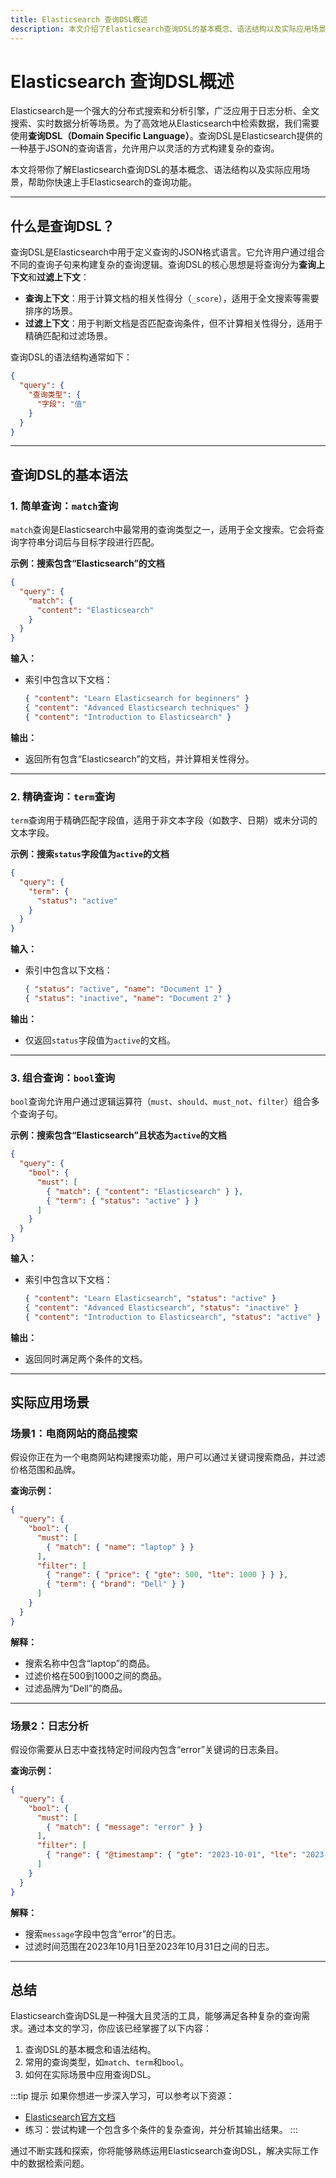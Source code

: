 ```yaml
---
title: Elasticsearch 查询DSL概述
description: 本文介绍了Elasticsearch查询DSL的基本概念、语法结构以及实际应用场景，帮助初学者快速上手Elasticsearch的查询功能。
---
```


# Elasticsearch 查询DSL概述

Elasticsearch是一个强大的分布式搜索和分析引擎，广泛应用于日志分析、全文搜索、实时数据分析等场景。为了高效地从Elasticsearch中检索数据，我们需要使用**查询DSL（Domain Specific Language）**。查询DSL是Elasticsearch提供的一种基于JSON的查询语言，允许用户以灵活的方式构建复杂的查询。

本文将带你了解Elasticsearch查询DSL的基本概念、语法结构以及实际应用场景，帮助你快速上手Elasticsearch的查询功能。

---

## 什么是查询DSL？

查询DSL是Elasticsearch中用于定义查询的JSON格式语言。它允许用户通过组合不同的查询子句来构建复杂的查询逻辑。查询DSL的核心思想是将查询分为**查询上下文**和**过滤上下文**：

- **查询上下文**：用于计算文档的相关性得分（`_score`），适用于全文搜索等需要排序的场景。
- **过滤上下文**：用于判断文档是否匹配查询条件，但不计算相关性得分，适用于精确匹配和过滤场景。

查询DSL的语法结构通常如下：

```json
{
  "query": {
    "查询类型": {
      "字段": "值"
    }
  }
}
```

---

## 查询DSL的基本语法

### 1. 简单查询：`match`查询

`match`查询是Elasticsearch中最常用的查询类型之一，适用于全文搜索。它会将查询字符串分词后与目标字段进行匹配。

**示例：搜索包含“Elasticsearch”的文档**

```json
{
  "query": {
    "match": {
      "content": "Elasticsearch"
    }
  }
}
```

**输入：**
- 索引中包含以下文档：
  ```json
  { "content": "Learn Elasticsearch for beginners" }
  { "content": "Advanced Elasticsearch techniques" }
  { "content": "Introduction to Elasticsearch" }
  ```

**输出：**
- 返回所有包含“Elasticsearch”的文档，并计算相关性得分。

---

### 2. 精确查询：`term`查询

`term`查询用于精确匹配字段值，适用于非文本字段（如数字、日期）或未分词的文本字段。

**示例：搜索`status`字段值为`active`的文档**

```json
{
  "query": {
    "term": {
      "status": "active"
    }
  }
}
```

**输入：**
- 索引中包含以下文档：
  ```json
  { "status": "active", "name": "Document 1" }
  { "status": "inactive", "name": "Document 2" }
  ```

**输出：**
- 仅返回`status`字段值为`active`的文档。

---

### 3. 组合查询：`bool`查询

`bool`查询允许用户通过逻辑运算符（`must`、`should`、`must_not`、`filter`）组合多个查询子句。

**示例：搜索包含“Elasticsearch”且状态为`active`的文档**

```json
{
  "query": {
    "bool": {
      "must": [
        { "match": { "content": "Elasticsearch" } },
        { "term": { "status": "active" } }
      ]
    }
  }
}
```

**输入：**
- 索引中包含以下文档：
  ```json
  { "content": "Learn Elasticsearch", "status": "active" }
  { "content": "Advanced Elasticsearch", "status": "inactive" }
  { "content": "Introduction to Elasticsearch", "status": "active" }
  ```

**输出：**
- 返回同时满足两个条件的文档。

---

## 实际应用场景

### 场景1：电商网站的商品搜索

假设你正在为一个电商网站构建搜索功能，用户可以通过关键词搜索商品，并过滤价格范围和品牌。

**查询示例：**

```json
{
  "query": {
    "bool": {
      "must": [
        { "match": { "name": "laptop" } }
      ],
      "filter": [
        { "range": { "price": { "gte": 500, "lte": 1000 } } },
        { "term": { "brand": "Dell" } }
      ]
    }
  }
}
```

**解释：**
- 搜索名称中包含“laptop”的商品。
- 过滤价格在500到1000之间的商品。
- 过滤品牌为“Dell”的商品。

---

### 场景2：日志分析

假设你需要从日志中查找特定时间段内包含“error”关键词的日志条目。

**查询示例：**

```json
{
  "query": {
    "bool": {
      "must": [
        { "match": { "message": "error" } }
      ],
      "filter": [
        { "range": { "@timestamp": { "gte": "2023-10-01", "lte": "2023-10-31" } } }
      ]
    }
  }
}
```

**解释：**
- 搜索`message`字段中包含“error”的日志。
- 过滤时间范围在2023年10月1日至2023年10月31日之间的日志。

---

## 总结

Elasticsearch查询DSL是一种强大且灵活的工具，能够满足各种复杂的查询需求。通过本文的学习，你应该已经掌握了以下内容：

1. 查询DSL的基本概念和语法结构。
2. 常用的查询类型，如`match`、`term`和`bool`。
3. 如何在实际场景中应用查询DSL。

:::tip 提示
如果你想进一步深入学习，可以参考以下资源：
- [Elasticsearch官方文档](https://www.elastic.co/guide/en/elasticsearch/reference/current/query-dsl.html)
- 练习：尝试构建一个包含多个条件的复杂查询，并分析其输出结果。
:::

通过不断实践和探索，你将能够熟练运用Elasticsearch查询DSL，解决实际工作中的数据检索问题。